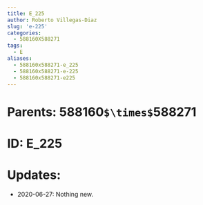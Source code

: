 ```yaml
---
title: E_225
author: Roberto Villegas-Diaz
slug: 'e-225'
categories:
  - 588160X588271
tags:
  - E
aliases:
  - 588160x588271-e_225
  - 588160x588271-e-225
  - 588160x588271-e225
---
```


# **Parents**: 588160`$\times$`588271
# **ID**: E_225
# **Updates**: 
 - 2020-06-27: Nothing new.

